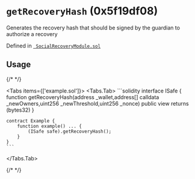 



# `getRecoveryHash` (0x5f19df08)



Generates the recovery hash that should be signed by the guardian to authorize a recovery


Defined in [` SocialRecoveryModule.sol`](https://github.com/safe-global/safe-modules/tree/recovery/v0.1.0/modules/recovery/contracts/generated-markups/candide-contracts/contracts/modules/social_recovery/SocialRecoveryModule.sol#Lundefined)


## Usage

{/* <!-- vale off --> */}

<Tabs items={['example.sol']}>
  <Tabs.Tab>
    ```solidity
    interface ISafe {
        function getRecoveryHash(address _wallet,address[] calldata _newOwners,uint256 _newThreshold,uint256 _nonce) public view returns (bytes32)
    }

    contract Example {
        function example() ... {
            (ISafe safe).getRecoveryHash();
        }
    }
    ```
  </Tabs.Tab>
</Tabs>

{/* <!-- vale on --> */}






